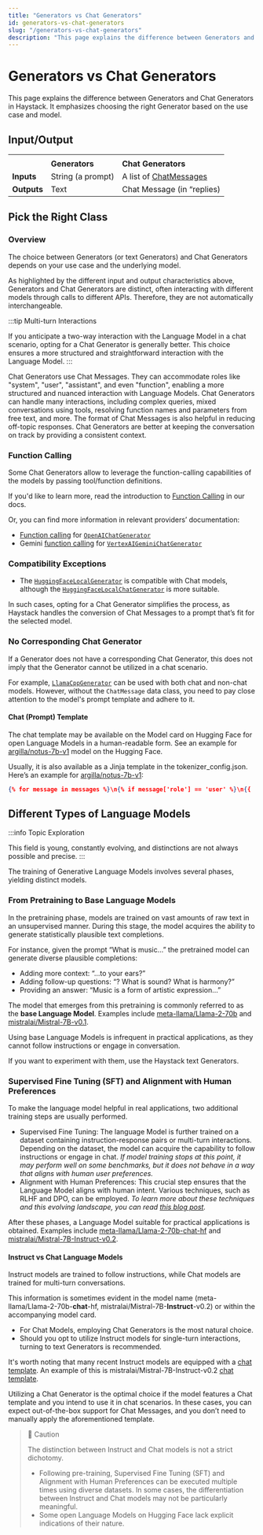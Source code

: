 ```yaml
---
title: "Generators vs Chat Generators"
id: generators-vs-chat-generators
slug: "/generators-vs-chat-generators"
description: "This page explains the difference between Generators and Chat Generators in Haystack. It emphasizes choosing the right Generator based on the use case and model."
---
```


# Generators vs Chat Generators

This page explains the difference between Generators and Chat Generators in Haystack. It emphasizes choosing the right Generator based on the use case and model.

## Input/Output

|  |  |  |
| --- | --- | --- |
|             |                   |                                                          |
|             | **Generators**    | **Chat Generators**                                      |
| **Inputs**  | String (a prompt) | A list of [ChatMessages](../../../concepts/data-classes/chatmessage.mdx) |
| **Outputs** | Text              | Chat Message (in “replies)                               |

## Pick the Right Class

### Overview

The choice between Generators (or text Generators) and Chat Generators depends on your use case and the underlying model.

As highlighted by the different input and output characteristics above, Generators and Chat Generators are distinct, often interacting with different models through calls to different APIs. Therefore, they are not automatically interchangeable.

:::tip
Multi-turn Interactions

If you anticipate a two-way interaction with the Language Model in a chat scenario, opting for a Chat Generator is generally better. This choice ensures a more structured and straightforward interaction with the Language Model.
:::

Chat Generators use Chat Messages. They can accommodate roles like "system", "user", "assistant", and even "function", enabling a more structured and nuanced interaction with Language Models. Chat Generators can handle many interactions, including complex queries, mixed conversations using tools, resolving function names and parameters from free text, and more. The format of Chat Messages is also helpful in reducing off-topic responses. Chat Generators are better at keeping the conversation on track by providing a consistent context.

### Function Calling

Some Chat Generators allow to leverage the function-calling capabilities of the models by passing tool/function definitions.

If you'd like to learn more, read the introduction to [Function Calling](function-calling.mdx) in our docs.

Or, you can find more information in relevant providers’ documentation:

- [Function calling](https://platform.openai.com/docs/guides/function-calling) for [`OpenAIChatGenerator`](../openaichatgenerator.mdx)
- Gemini [function calling](https://codelabs.developers.google.com/codelabs/gemini-function-calling#0) for [`VertexAIGeminiChatGenerator`](../vertexaigeminichatgenerator.mdx)

### Compatibility Exceptions

- The [`HuggingFaceLocalGenerator`](../huggingfacelocalgenerator.mdx) is compatible with Chat models, although the [`HuggingFaceLocalChatGenerator`](../huggingfacelocalchatgenerator.mdx) is more suitable.

In such cases, opting for a Chat Generator simplifies the process, as Haystack handles the conversion of Chat Messages to a prompt that’s fit for the selected model.

### No Corresponding Chat Generator

If a Generator does not have a corresponding Chat Generator, this does not imply that the Generator cannot be utilized in a chat scenario.

For example, [`LlamaCppGenerator`](../llamacppgenerator.mdx) can be used with both chat and non-chat models.
However, without the `ChatMessage` data class, you need to pay close attention to the model's prompt template and adhere to it.

#### Chat (Prompt) Template

The chat template may be available on the Model card on Hugging Face for open Language Models in a human-readable form.
See an example for [argilla/notus-7b-v1](https://huggingface.co/argilla/notus-7b-v1#prompt-template) model on the Hugging Face.

Usually, it is also available as a Jinja template in the tokenizer_config.json.
Here’s an example for [argilla/notus-7b-v1](https://huggingface.co/argilla/notus-7b-v1/blob/main/tokenizer_config.json#L34):

```json
{% for message in messages %}\n{% if message['role'] == 'user' %}\n{{ '<|user|>\n' + message['content'] + eos_token }}\n{% elif message['role'] == 'system' %}\n{{ '<|system|>\n' + message['content'] + eos_token }}\n{% elif message['role'] == 'assistant' %}\n{{ '<|assistant|>\n'  + message['content'] + eos_token }}\n{% endif %}\n{% if loop.last and add_generation_prompt %}\n{{ '<|assistant|>' }}\n{% endif %}\n{% endfor %}
```

## Different Types of Language Models

:::info
Topic Exploration

This field is young, constantly evolving, and distinctions are not always possible and precise.
:::

The training of Generative Language Models involves several phases, yielding distinct models.

### From Pretraining to Base Language Models

In the pretraining phase, models are trained on vast amounts of raw text in an unsupervised manner. During this stage, the model acquires the ability to generate statistically plausible text completions.

For instance, given the prompt “What is music...” the pretrained model can generate diverse plausible completions:

- Adding more context: “...to your ears?”
- Adding follow-up questions: “? What is sound? What is harmony?”
- Providing an answer: “Music is a form of artistic expression…”

The model that emerges from this pretraining is commonly referred to as the **base Language Model**.
Examples include [meta-llama/Llama-2-70b](https://huggingface.co/meta-llama/Llama-2-70b-hf) and [mistralai/Mistral-7B-v0.1](https://huggingface.co/mistralai/Mistral-7B-v0.1).

Using base Language Models is infrequent in practical applications, as they cannot follow instructions or engage in conversation.

If you want to experiment with them, use the Haystack text Generators.

### Supervised Fine Tuning (SFT) and Alignment with Human Preferences

To make the language model helpful in real applications, two additional training steps are usually performed.

- Supervised Fine Tuning: The language Model is further trained on a dataset containing instruction-response pairs or multi-turn interactions. Depending on the dataset, the model can acquire the capability to follow instructions or engage in chat.
  _If model training stops at this point, it may perform well on some benchmarks, but it does not behave in a way that aligns with human user preferences._
- Alignment with Human Preferences: This crucial step ensures that the Language Model aligns with human intent. Various techniques, such as RLHF and DPO, can be employed.
  _To learn more about these techniques and this evolving landscape, you can read [this blog post](https://ai-scholar.tech/en/articles/rlhf%2FDirect-Preference-Optimization)._

After these phases, a Language Model suitable for practical applications is obtained.
Examples include [meta-llama/Llama-2-70b-chat-hf](https://huggingface.co/meta-llama/Llama-2-70b-chat-hf) and [mistralai/Mistral-7B-Instruct-v0.2](https://huggingface.co/mistralai/Mistral-7B-Instruct-v0.2).

#### Instruct vs Chat Language Models

Instruct models are trained to follow instructions, while Chat models are trained for multi-turn conversations.

This information is sometimes evident in the model name (meta-llama/Llama-2-70b-**chat**-hf, mistralai/Mistral-7B-**Instruct**-v0.2) or within the accompanying model card.

- For Chat Models, employing Chat Generators is the most natural choice.
- Should you opt to utilize Instruct models for single-turn interactions, turning to text Generators is recommended.

It's worth noting that many recent Instruct models are equipped with a [chat template](#chat-prompt-template). An example of this is mistralai/Mistral-7B-Instruct-v0.2 [chat template](https://huggingface.co/mistralai/Mistral-7B-Instruct-v0.2/blob/main/tokenizer_config.json#L42).

Utilizing a Chat Generator is the optimal choice if the model features a Chat template and you intend to use it in chat scenarios. In these cases, you can expect out-of-the-box support for Chat Messages, and you don’t need to manually apply the aforementioned template.

> 🚧 Caution
>
> The distinction between Instruct and Chat models is not a strict dichotomy.
>
> - Following pre-training, Supervised Fine Tuning (SFT) and Alignment with Human Preferences can be executed multiple times using diverse datasets. In some cases, the differentiation between Instruct and Chat models may not be particularly meaningful.
> - Some open Language Models on Hugging Face lack explicit indications of their nature.
